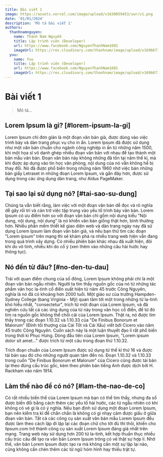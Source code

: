 ```yaml
---
title: Bài viết 1
image: https://assets.vercel.com/image/upload/v1630059453/swr/v1.png
date: '01/01/2024'
description: 'Mô tả bài viết 1'
authors:
  thanhnamnguyen:
    name: Thành Nam Nguyễn
    title: Lập trình viên (Developer)
    url: https://www.facebook.com/NguyenThanhNam1601
    imageUrl: https://res.cloudinary.com/thanhnam/image/upload/v1696673670/thanhnamnguyen.dev/about-me/avt-lyoko_rdtigq.jpg
  yuu:
    name: Yuu
    title: Lập trình viên (Developer)
    url: https://www.facebook.com/NguyenThanhNam1601
    imageUrl: https://res.cloudinary.com/thanhnam/image/upload/v1696673670/thanhnamnguyen.dev/about-me/avt-lyoko_rdtigq.jpg
---
```


# Bài viết 1


<Authors />

> Mô tả...

## Lorem Ipsum là gì? [#lorem-ipsum-la-gi]

Lorem Ipsum chỉ đơn giản là một đoạn văn bản giả, được dùng vào việc trình bày và dàn trang phục vụ cho in ấn. Lorem Ipsum đã được sử dụng như một văn bản chuẩn cho ngành công nghiệp in ấn từ những năm 1500, khi một họa sĩ vô danh ghép nhiều đoạn văn bản với nhau để tạo thành một bản mẫu văn bản. Đoạn văn bản này không những đã tồn tại năm thế kỉ, mà khi được áp dụng vào tin học văn phòng, nội dung của nó vẫn không hề bị thay đổi. Nó đã được phổ biến trong những năm 1960 nhờ việc bán những bản giấy Letraset in những đoạn Lorem Ipsum, và gần đây hơn, được sử dụng trong các ứng dụng dàn trang, như Aldus PageMaker.

## Tại sao lại sử dụng nó? [#tai-sao-su-dung]

Chúng ta vẫn biết rằng, làm việc với một đoạn văn bản dễ đọc và rõ nghĩa dễ gây rối trí và cản trở việc tập trung vào yếu tố trình bày văn bản. Lorem Ipsum có ưu điểm hơn so với đoạn văn bản chỉ gồm nội dung kiểu "Nội dung, nội dung, nội dung" là nó khiến văn bản giống thật hơn, bình thường hơn. Nhiều phần mềm thiết kế giao diện web và dàn trang ngày nay đã sử dụng Lorem Ipsum làm đoạn văn bản giả, và nếu bạn thử tìm các đoạn "Lorem ipsum" trên mạng thì sẽ khám phá ra nhiều trang web hiện vẫn đang trong quá trình xây dựng. Có nhiều phiên bản khác nhau đã xuất hiện, đôi khi do vô tình, nhiều khi do cố ý (xen thêm vào những câu hài hước hay thông tục).

## Nó đến từ đâu? [#no-den-tu-dau]

Trái với quan điểm chung của số đông, Lorem Ipsum không phải chỉ là một đoạn văn bản ngẫu nhiên. Người ta tìm thấy nguồn gốc của nó từ những tác phẩm văn học la-tinh cổ điển xuất hiện từ năm 45 trước Công Nguyên, nghĩa là nó đã có khoảng hơn 2000 tuổi. Một giáo sư của trường Hampden-Sydney College (bang Virginia - Mỹ) quan tâm tới một trong những từ la-tinh khó hiểu nhất, "consectetur", trích từ một đoạn của Lorem Ipsum, và đã nghiên cứu tất cả các ứng dụng của từ này trong văn học cổ điển, để từ đó tìm ra nguồn gốc không thể chối cãi của Lorem Ipsum. Thật ra, nó được tìm thấy trong các đoạn 1.10.32 và 1.10.33 của "De Finibus Bonorum et Malorum" (Đỉnh tối thượng của Cái Tốt và Cái Xấu) viết bởi Cicero vào năm 45 trước Công Nguyên. Cuốn sách này là một luận thuyết đạo lí rất phổ biến trong thời kì Phục Hưng. Dòng đầu tiên của Lorem Ipsum, "Lorem ipsum dolor sit amet..." được trích từ một câu trong đoạn thứ 1.10.32.

Trích đoạn chuẩn của Lorem Ipsum được sử dụng từ thế kỉ thứ 16 và được tái bản sau đó cho những người quan tâm đến nó. Đoạn 1.10.32 và 1.10.33 trong cuốn "De Finibus Bonorum et Malorum" của Cicero cũng được tái bản lại theo đúng cấu trúc gốc, kèm theo phiên bản tiếng Anh được dịch bởi H. Rackham vào năm 1914.

## Làm thế nào để có nó? [#lam-the-nao-de-co]

Có rất nhiều biến thể của Lorem Ipsum mà bạn có thể tìm thấy, nhưng đa số được biến đổi bằng cách thêm các yếu tố hài hước, các từ ngẫu nhiên có khi không có vẻ gì là có ý nghĩa. Nếu bạn định sử dụng một đoạn Lorem Ipsum, bạn nên kiểm tra kĩ để chắn chắn là không có gì nhạy cảm được giấu ở giữa đoạn văn bản. Tất cả các công cụ sản xuất văn bản mẫu Lorem Ipsum đều được làm theo cách lặp đi lặp lại các đoạn chữ cho tới đủ thì thôi, khiến cho lipsum.com trở thành công cụ sản xuất Lorem Ipsum đáng giá nhất trên mạng. Trang web này sử dụng hơn 200 từ la-tinh, kết hợp thuần thục nhiều cấu trúc câu để tạo ra văn bản Lorem Ipsum trông có vẻ thật sự hợp lí. Nhờ thế, văn bản Lorem Ipsum được tạo ra mà không cần một sự lặp lại nào, cũng không cần chèn thêm các từ ngữ hóm hỉnh hay thiếu trật tự.
